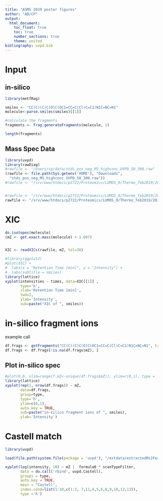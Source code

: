 ```yaml
---
title: "ASMS 2019 poster figures"
author: "AB/CP"
output:
  html_document:
    toc_float: true
    toc: true
    number_sections: true
    theme: united
bibliography: uvpd.bib
---
```



# Input

## in-silico

```r
library(metfRag)

smiles <- "CC(C)(C)C(O)C(OC1=CC=C(Cl)C=C1)N1C=NC=N1"
molecule<-parse.smiles(smiles)[[1]]

#calculate the fragments
fragments <- frag.generateFragments(molecule, 1)

length(fragments)

```

## Mass Spec Data
 
```r
library(uvpd)
library(rawDiag)
#rawfile <- "/Users/cp/data/stds_pos_neg_MS_highconc_UVPD_50_300.raw"
(rawfile <- file.path(Sys.getenv('HOME'), "Downloads",
  "stds_pos_neg_MS_highconc_UVPD_50_300.raw"))
#rawfile <- "/srv/www/htdocs/p2722/Proteomics/LUMOS_0/Thermo_feb2019/20190214/CastellonStds/CastellonStds_pos_HCD_20_35_60.raw"


#rawfile <- "/srv/www/htdocs/p2722/Proteomics/LUMOS_0/Thermo_feb2019/20190214/CastellonStds/CastellonStds_pos_UVPD_400_500.raw"
rawfile <- "/srv/www/htdocs/p2722/Proteomics/LUMOS_0/Thermo_feb2019/20190213/7stds/stds_pos_neg_MS_highconc_UVPD_100_150_mz50.raw"
```




# XIC

```r
do.isotopes(molecule)
(mZ <- get.exact.mass(molecule) + 1.007)


XIC <- readXICs(rawfile, mZ, tol=30)
```

```r
#library(ggplot2)
#plot(XIC) + 
#  labs(x = "Retention Time [min]", y = "Intensity") +
#  labs(subtitle = smiles)
library(lattice)
xyplot(intensities ~ times, data=XIC[[1]] ,
       type='b',
       xlab='Retention Time [min]',
       lwd=2,
       ylab='Intensity',
       sub=paste("XIC of ", smiles))
```


# in-silico fragment ions
example call

```r
df.frags <- getFragments("CC(C)(C)C(O)C(OC1=CC=C(Cl)C=C1)N1C=NC=N1", treeDepth = 1) 
df.frags <- df.frags[!is.na(df.frags$mZ), ]
```

## Plot in-silico spec
```r
#plot(0,0, xlim=range(f.mZ<-unique(df.frags$mZ)), ylim=c(0,1), type = 'n', xlab = 'mZ', ylab=''); abline(v=df.frags$mZ, col=df.frags$type)
library(lattice)
xyplot(rep(1, nrow(df.frags)) ~ mZ,
       data=df.frags,
       group=type,
       type='h',
       ylim=c(0,1),
       auto.key = TRUE,
       sub=paste("in-silico fragment ions of ", smiles),
       ylab='Intensity')
```

# Castell match
```r

library(uvpd)

load(file.path(system.file(package = 'uvpd'), "/extdata/extractedMs2Feature.RData"))

xyplot(log(intensity, 10) ~ mZ |  formula0 * scanTypeFilter,
       data = do.call('rbind', uvpd.Castell),
       groups = type,
       auto.key = TRUE,
       main = "Castell",
       index.cond=list(1:10,c(1:3, 7,11,4,5,6,8,9,10,12,13)),
       type ='h')
```



